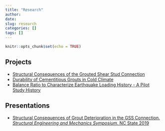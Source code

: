 ```yaml
---
title: "Research"
author:
date: 
slug: research
categories: []
tags: []
---
```


```r
knitr::opts_chunk$set(echo = TRUE)
```

## Projects

* [Structural Consequences of the Grouted Shear Stud Connection](\projects\2019\02\20\structural-consequences-in-gss) 
* [Durability of Cementitious Grouts in Cold Climate](\projects\2019\03\02\durability-of-cementitious-grouts-in-cold-climate)
* [Balance Ratio to Characterize Earthquake Loading History - A Pilot Study History](\projects\2019\03\02\balance-ratio-to-characterize-earthquake-loading-history-a-pilot-study)

## Presentations

* [Structural Consequences of Grout Deterioration in the GSS Connection. _Structural Engineering and Mechanics Symposium_. NC State 2019](\files\SEM_Symposium_2019_March.pdf)